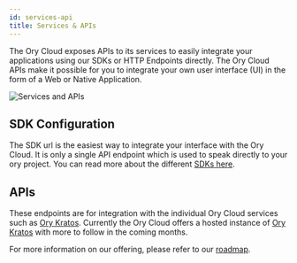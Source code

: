 ```yaml
---
id: services-api
title: Services & APIs
---
```


The Ory Cloud exposes APIs to its services to easily integrate your applications using our SDKs or
HTTP Endpoints directly. The Ory Cloud APIs make it possible for you to integrate your own user interface (UI)
in the form of a Web or Native Application.

![Services and APIs](../images/services-apis/services-and-apis.png)

## SDK Configuration

The SDK url is the easiest way to integrate your interface with the Ory Cloud. It is only a single
API endpoint which is used to speak directly to your ory project. You can read more about the different
[SDKs here](https://www.ory.sh/kratos/docs/next/sdk/).

## APIs

These endpoints are for integration with the individual Ory Cloud services such as [Ory Kratos](https://ory.sh/kratos).
Currently the Ory Cloud offers a hosted instance of [Ory Kratos](https://ory.sh/kratos) with more to follow in the coming
months.

For more information on our offering, please refer to our [roadmap](../early-access.mdx).



